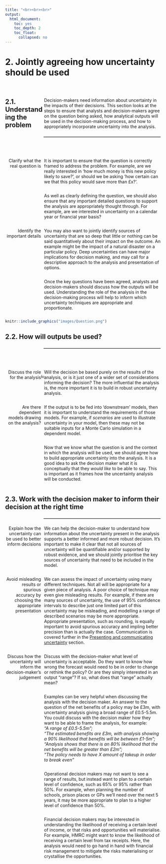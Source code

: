 ---
title: "<br><br><br>"
output:
  html_document:
    toc: yes
    toc_depth: 2
    toc_float:
      collapsed: no
---

<style type="text/css">

#TOC{
margin-top: 100px;
}

body {
counter-reset : h1;
}

h1 {
  counter-reset:h2;
}

h2 {
counter-reset : h3;
}

h1:before{
  content : "2" ". ";
  counter-increment: h1;
}

h2:before {
content : "2" "." counter(h2,decimal) ". ";
counter-increment : h2;
}

h2.nocount:before {
content : "";
counter-increment : none;
}

.section h2{
padding-top: 200px;
float:right;
width: 75%;
}

.section h3{
float:right;
width: 75%;
}

hr { 
  display: block;
  margin-top: 0.5em;
  margin-bottom: 0.5em;
  margin-left: auto;
  margin-right: auto;
  border-style: inset;
  border-width: 1px;
  width: 75%;
  float: right;
} 

.rightA{
float:right;
width: 75%;
}

.leftB{
float: left;
width: 23%;
text-align: right;
}

.
</style>

# Jointly agreeing how uncertainty should be used

<br>

<div class = "rightA">
Decision-makers need information about uncertainty in the impacts of their decisions. This section looks at the steps to ensure that analysts and decision-makers agree on the question being asked, how analytical outputs will be used in the decision-making process, and how to appropriately incorporate uncertainty into the analysis.
</div>

## Understanding the problem 

<div style="clear: both;"></div>

<hr>

<div style="clear: both;"></div>

<br>

<div class = "leftB">
Clarify what the real question is
</div>

<div class = "rightA">
It is important to ensure that the question is correctly framed to address the problem. For example, are we really interested in 'how much money is this new policy likely to save?', or should we be asking 'how certain can we that this policy would save more than &#163;x?'.  
</div>

<br>

<div class = "rightA">
As well as clearly defining the question, we should also ensure that any important detailed questions to support the analysis are appropriately thought through. For example, are we interested in uncertainty on a calendar year or financial year basis? 
</div>

<div class = "rightA">
You may also want to jointly identify sources of uncertainty that are so deep that little or nothing can be said quantitatively about their impact on the outcome. An example might be the impact of a natural disaster on a particular policy. Deep uncertainties can have major implications for decision making, and may call for a descriptive approach to the analysis and presentation of options. 
</div>

<div class = "leftB">
Identify the important details
</div>

<br>

<div class = "rightA">
Once the key questions have been agreed, analysts and decision-makers should discuss how the outputs will be used. Understanding the role of the analysis in the decision-making process will help to inform which uncertainty techniques are appropriate and proportionate. 
</div>

<div style="clear: both;"></div>


```{r fig.align="center", echo=FALSE, out.width='100%'}

knitr::include_graphics("images/Question.png")

```

## How will outputs be used? 

<div style="clear: both;"></div>

<hr>

<div style="clear: both;"></div>

<br>

<div class = "leftB">
Discuss the role for the analysis
</div>

<div class = "rightA">
Will the decision be based purely on the results of the analysis, or is it just one of a wider set of considerations informing the decision? The more influential the analysis is, the more important it is to build in robust uncertainty analysis.
</div>

<br>

<div class = "rightA">
If the output is to be fed into ‘downstream’ models, then it is important to understand the requirements of those models. For example, if <i>scenarios</i> are used to illustrate uncertainty in your model, then these may not be suitable inputs for a Monte Carlo simulation in a dependent model.
</div>

<div class = "leftB">
Are there dependent models drawing on the analysis?
</div>

<div class = "rightA">
Now that we know what the question is and the context in which the analysis will be used, we should agree how to build appropriate uncertainty into the analysis. It is a good idea to ask the decision maker what it is conceptually that they <i>would like</i> to be able to say. This is important as it frames how the uncertainty analysis will be conducted. 
</div>


```{r fig.align="center", echo=FALSE, out.width='100%'}

knitr::include_graphics("images/Outputs_use.png")

```


<div style="clear: both;"></div>

## Work with the decision maker to inform their decision at the right time

<div style="clear: both;"></div>

<hr>

<div style="clear: both;"></div>

<div class = "leftB">
Explain how the uncertainty can be used to better inform decisions
</div>

<div class = "rightA">
We can help the decision-maker to understand how information about the uncertainty present in the analysis supports a better informed and more robust decision. It's important to make it clear that not all sources of uncertainty will be quantifiable and/or supported by robust evidence, and we should jointly prioritise the key sources of uncertainty that need to be included in the model.
</div>

<div class = "rightA">
We can assess the impact of uncertainty using many different techniques. Not all will be appropriate for a given piece of analysis. A poor choice of technique may even give misleading results. For example, if there are many sources of uncertainty, the use of 95% confidence intervals to describe just one limited part of this uncertainty may be misleading, and modelling a range of described scenarios may be more appropriate. Appropriate presentation, such as rounding, is equally important to avoid spurious accuracy and impling better precision than is actually the case. Communication is covered further in the [Presenting and communicating uncertainty](https://analystsuncertaintytoolkit.github.io/UncertaintyWeb/chapter_4.html) section.  
</div>

<div class = "leftB">
Avoid misleading results or spurious accuracy by choosing the appropriate presentation
</div>

<div class = "rightA">
Discuss with the decision-maker what level of uncertainty is acceptable. Do they want to know how wrong the forecast would need to be in order to change or rethink the policy? Or are they simply interested in an output “range”? If so, what does that “range” actually mean?
</div>

<div class = "leftB">
Discuss how the uncertainty will inform the decision-maker’s judgement
</div>

<div class = "rightA">
Examples can be very helpful when discussing the analysis with the decision maker. An answer to the question of the net benefits of a policy may be &#163;3m, with uncertainty analysis giving a broad range of &#163;0.5-5.5m. You could discuss with the decision maker how they want to be able to frame the analysis, for example: <br> <i>"A range of &#163;0.5-5.5m";
<br> "The estimated benefits are &#163;3m, with analysis showing a 90% likelihood that benefits will be between &#163;1-5m";
<br> "Analysis shows that there is an 80% likelihood that the net benefits will be greater than &#163;2m";
<br> "The policy needs to have X amount of takeup in order to break even"</i>
</div>

<div class = "rightA">
Operational decision makers may not want to see a range of results, but instead want to plan to a certain level of confidence, such as 65% or 95% rather than 50%. For example, when planning the number of schools, prison places or GPs we’ll need over the next 5 years, it may be more appropriate to plan to a higher level of confidence than 50%.
</div>

<div class = "rightA">
Financial decision makers may be interested in understanding the likelihood of receiving a certain level of income, or that risks and opportunities will materialise. For example, HMRC might want to know the likelihood of receiving a certain level from tax receipts. Here, the analysis would need to go hand in hand with financial risk management to mitigate the risks materialising or crystallise the opportunities.
</div>